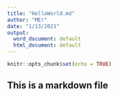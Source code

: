 ```yaml
---
title: "HelloWorld.md"
author: "ME!"
date: "1/13/2021"
output:
  word_document: default
  html_document: default
---
```


```r
knitr::opts_chunk$set(echo = TRUE)
```

## This is a markdown file